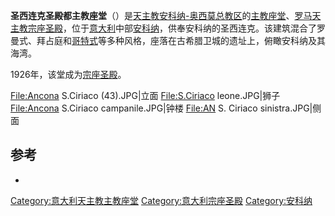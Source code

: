 {{Infobox religious building
| building_name=圣西连克圣殿都主教座堂<br><small>{{lang|it|Basilica Cattedrale Metropolitana di San Ciriaco}}</small>
| image=Cattedrale di San Ciriaco (Ancona).JPG
| caption=
| location= [[意大利|意大利]][[安科纳|安科纳]]
| geo = {{coord|43|37|31|N|13|30|37|E|type:landmark_region:IT|display=inline,title}}
| religious_affiliation=[[罗马天主教|罗马天主教]]
| rite=
| province=[[天主教安科纳-奥西莫总教区|天主教安科纳-奥西莫总教区]]
| status= [[主教座堂|主教座堂]]
| architecture_type= [[教堂|教堂]]
| architecture_style= 罗曼式
| groundbreaking=996
| year_completed=1017
}}
'''圣西连克圣殿都主教座堂'''（{{lang-it|''Basilica Cattedrale Metropolitana di San Ciriaco''}}）是[[天主教安科纳-奥西莫总教区|天主教安科纳-奥西莫总教区]]的[[主教座堂|主教座堂]]、[[罗马天主教|罗马天主教]][[宗座圣殿|宗座圣殿]]，位于[[意大利|意大利]]中部[[安科纳|安科纳]]，供奉安科纳的圣西连克。该建筑混合了罗曼式、拜占庭和[[哥特式|哥特式]]等多种风格，座落在古希腊卫城的遗址上，俯瞰安科纳及其海湾。

1926年，该堂成为[[宗座圣殿|宗座圣殿]]。

<gallery>
File:Ancona S.Ciriaco (43).JPG|立面
File:S.Ciriaco leone.JPG|狮子
File:Ancona S.Ciriaco campanile.JPG|钟楼
File:AN S. Ciriaco sinistra.JPG|侧面
</gallery>

==参考==
*{{cite book|first=M. Luisa |last=Polichetti|title=San Ciriaco. La Cattedrale di Ancona. Genesi e sviluppo|publisher=Federico Motta |year=2003|isbn=88-7179-353-6}}
[[Category:意大利天主教主教座堂|Category:意大利天主教主教座堂]]
[[Category:意大利宗座圣殿|Category:意大利宗座圣殿]]
[[Category:安科纳|Category:安科纳]]